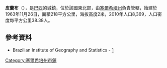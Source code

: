 {{coord|10|44|16|S|36|51|21|W|scale:30000|display=title}}

'''皮蘭布'''（{{lang-pt|Pirambu}}），是[[巴西|巴西]]的城鎮，位於該國東北部，由[[塞爾希培州|塞爾希培州]]負責管轄，始建於1963年11月26日，面積218平方公里，海拔高度2米，2010年人口8,369，人口密度每平方公里38.38人。

==參考資料==
*Brazilian Institute of Geography and Statistics - [http://www.ibge.gov.br/cidadesat/default.php] {{Wayback|url=http://www.ibge.gov.br/cidadesat/default.php |date=20080611095922 }}

{{Brazil-geo-stub}}
{{塞爾希培州市鎮}}
[[Category:塞爾希培州市鎮|Category:塞爾希培州市鎮]]